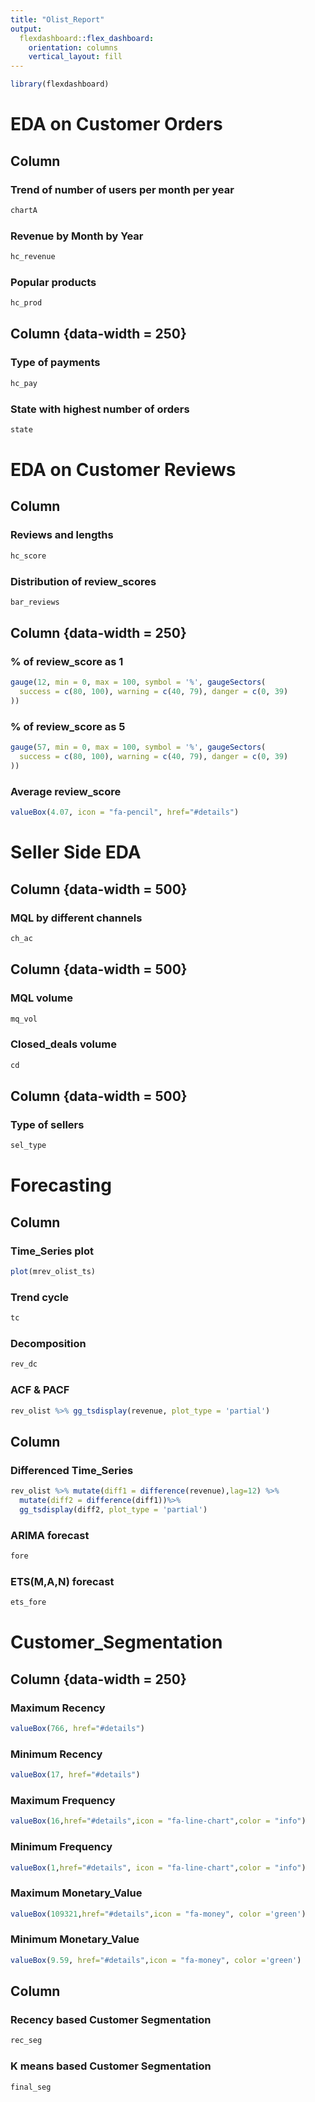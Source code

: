 ```yaml
---
title: "Olist_Report"
output: 
  flexdashboard::flex_dashboard:
    orientation: columns
    vertical_layout: fill
---
```



```r
library(flexdashboard)
```

# EDA on Customer Orders

## Column {.tabset}

### Trend of number of users per month per year

```r
chartA
```

### Revenue by Month by Year

```r
hc_revenue
```

### Popular products

```r
hc_prod
```



## Column {data-width = 250}

### Type of payments
```r
hc_pay
```

### State with highest number of orders
```r
state
```

# EDA on Customer Reviews

## Column { .tabset}


### Reviews and lengths
```r
hc_score
```

### Distribution of review_scores

```r
bar_reviews
```

## Column {data-width = 250}

### % of review_score as 1
```r
gauge(12, min = 0, max = 100, symbol = '%', gaugeSectors(
  success = c(80, 100), warning = c(40, 79), danger = c(0, 39)
))
```

### % of review_score as 5

```r
gauge(57, min = 0, max = 100, symbol = '%', gaugeSectors(
  success = c(80, 100), warning = c(40, 79), danger = c(0, 39)
))
```

### Average review_score

```r
valueBox(4.07, icon = "fa-pencil", href="#details")
```



# Seller Side EDA

## Column {data-width = 500}

### MQL by different channels
```r
ch_ac
```

## Column {data-width = 500}

### MQL volume
```r
mq_vol
```



### Closed_deals volume
```r
cd
```

## Column {data-width = 500}

### Type of sellers
```r
sel_type
```


# Forecasting

## Column {.tabset}

### Time_Series plot
```r
plot(mrev_olist_ts)
```



### Trend cycle

```r
tc
```

### Decomposition

```r
rev_dc
```


### ACF & PACF

```r
rev_olist %>% gg_tsdisplay(revenue, plot_type = 'partial')
```


## Column {.tabset}

### Differenced Time_Series

```r
rev_olist %>% mutate(diff1 = difference(revenue),lag=12) %>%
  mutate(diff2 = difference(diff1))%>%
  gg_tsdisplay(diff2, plot_type = 'partial')
```


### ARIMA forecast
```r
fore
```

### ETS(M,A,N) forecast
```r
ets_fore
```





# Customer_Segmentation


## Column {data-width = 250}

### Maximum Recency
```r
valueBox(766, href="#details")
```

### Minimum Recency

```r
valueBox(17, href="#details")
```

### Maximum Frequency

```r
valueBox(16,href="#details",icon = "fa-line-chart",color = "info")
```

### Minimum Frequency

```r
valueBox(1,href="#details", icon = "fa-line-chart",color = "info")
```

### Maximum Monetary_Value

```r
valueBox(109321,href="#details",icon = "fa-money", color ='green')
```

### Minimum Monetary_Value


```r
valueBox(9.59, href="#details",icon = "fa-money", color ='green')
```

## Column {.tabset}

### Recency based Customer Segmentation
```r
rec_seg
```



### K means based Customer Segmentation

```r
final_seg
```


